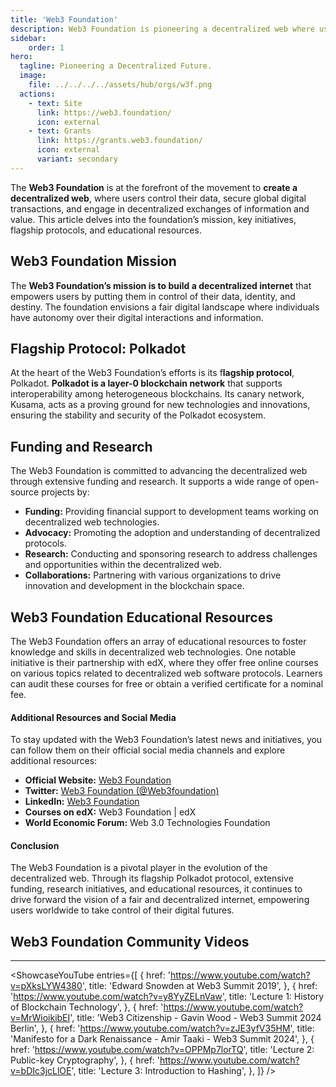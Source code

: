 ```yaml
---
title: 'Web3 Foundation'
description: Web3 Foundation is pioneering a decentralized web where users control their data, enabled by Polkadot and research / funding initiatives.
sidebar:
    order: 1
hero:
  tagline: Pioneering a Decentralized Future.
  image: 
    file: ../../../../assets/hub/orgs/w3f.png
  actions:
    - text: Site
      link: https://web3.foundation/
      icon: external
    - text: Grants
      link: https://grants.web3.foundation/
      icon: external
      variant: secondary
---
```



The **Web3 Foundation** is at the forefront of the movement to **create a decentralized web**, where users control their data, secure global digital transactions, and engage in decentralized exchanges of information and value. This article delves into the foundation’s mission, key initiatives, flagship protocols, and educational resources.

## Web3 Foundation Mission
The **Web3 Foundation’s mission is to build a decentralized internet** that empowers users by putting them in control of their data, identity, and destiny. The foundation envisions a fair digital landscape where individuals have autonomy over their digital interactions and information.

## Flagship Protocol: Polkadot
At the heart of the Web3 Foundation’s efforts is its f**lagship protocol**, Polkadot. **Polkadot is a layer-0 blockchain network** that supports interoperability among heterogeneous blockchains. Its canary network, Kusama, acts as a proving ground for new technologies and innovations, ensuring the stability and security of the Polkadot ecosystem.

## Funding and Research
The Web3 Foundation is committed to advancing the decentralized web through extensive funding and research. It supports a wide range of open-source projects by:

- **Funding:** Providing financial support to development teams working on decentralized web technologies.
- **Advocacy:** Promoting the adoption and understanding of decentralized protocols.
- **Research:** Conducting and sponsoring research to address challenges and opportunities within the decentralized web.
- **Collaborations:** Partnering with various organizations to drive innovation and development in the blockchain space.

## Web3 Foundation Educational Resources
The Web3 Foundation offers an array of educational resources to foster knowledge and skills in decentralized web technologies. One notable initiative is their partnership with edX, where they offer free online courses on various topics related to decentralized web software protocols. Learners can audit these courses for free or obtain a verified certificate for a nominal fee.

#### Additional Resources and Social Media
To stay updated with the Web3 Foundation’s latest news and initiatives, you can follow them on their official social media channels and explore additional resources:

- **Official Website:** [Web3 Foundation](https://web3.foundation/)
- **Twitter:** [Web3 Foundation (@Web3foundation)](https://twitter.com/Web3foundation)
- **LinkedIn:** [Web3 Foundation](https://www.linkedin.com/company/web3foundation/)
- **Courses on edX:** <a rel="noreferrer noopener" target="_new">Web3 Foundation | edX</a>
- **World Economic Forum:** <a rel="noreferrer noopener" target="_new">Web 3.0 Technologies Foundation</a>

#### Conclusion
The Web3 Foundation is a pivotal player in the evolution of the decentralized web. Through its flagship Polkadot protocol, extensive funding, research initiatives, and educational resources, it continues to drive forward the vision of a fair and decentralized internet, empowering users worldwide to take control of their digital futures.

## Web3 Foundation Community Videos
----------------
<ShowcaseYouTube
  entries={[
          {
      href: 'https://www.youtube.com/watch?v=pXksLYW4380',
      title: 'Edward Snowden at Web3 Summit 2019',
     },
               {
      href: 'https://www.youtube.com/watch?v=y8YyZELnVaw',
      title: 'Lecture 1: History of Blockchain Technology',
     },
                         {
      href: 'https://www.youtube.com/watch?v=MrWioikibEI',
      title: 'Web3 Citizenship - Gavin Wood - Web3 Summit 2024 Berlin',
     },
                    {
      href: 'https://www.youtube.com/watch?v=zJE3yfV35HM',
      title: 'Manifesto for a Dark Renaissance - Amir Taaki - Web3 Summit 2024',
     },
                    {
      href: 'https://www.youtube.com/watch?v=OPPMp7lorTQ',
      title: 'Lecture 2: Public-key Cryptography',
     },
                    {
      href: 'https://www.youtube.com/watch?v=bDIc3jcLlOE',
      title: 'Lecture 3: Introduction to Hashing',
     },
  ]}
/>
